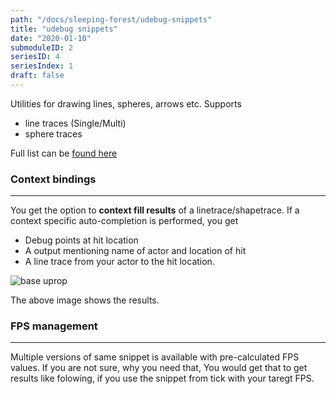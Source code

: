 ```yaml
---
path: "/docs/sleeping-forest/udebug-snippets"
title: "udebug snippets"
date: "2020-01-10"
submoduleID: 2
seriesID: 4
seriesIndex: 1
draft: false
---
```


Utilities for drawing lines, spheres, arrows etc. Supports

- line traces (Single/Multi)
- sphere traces

Full list can be [found here](/docs/sleeping-forest/udebug-snippets-full-list)

### Context bindings

---

You get the option to **context fill results** of a linetrace/shapetrace. If a context specific auto-completion is performed, you get

- Debug points at hit location
- A output mentioning name of actor and location of hit
- A line trace from your actor to the hit location.

![base uprop](../../../images/DaedalusAPI/udebug/componentinit.gif)

The above image shows the results.

### FPS management

---

Multiple versions of same snippet is available with pre-calculated FPS values. If you are not sure, why you need that,
You would get that to get results like folowing,
if you use the snippet from tick with your taregt FPS.
